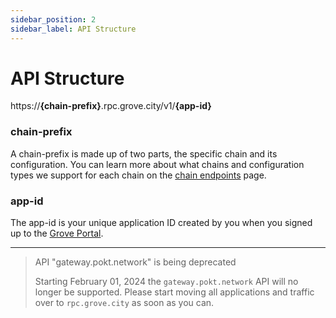 ```yaml
---
sidebar_position: 2
sidebar_label: API Structure
---
```



# API Structure

https://**\{chain-prefix\}**.rpc.grove.city/v1/**\{app-id\}**

### **chain-prefix**

A chain-prefix is made up of two parts, the specific chain and its configuration. You can learn more about what chains and configuration types we support for each chain on the [chain endpoints](/grove-api/getting-started/chain-endpoints) page.

### app-id

The app-id is your unique application ID created by you when you signed up to the [Grove Portal](https://portal.grove.city).

--- 

> API "gateway.pokt.network" is being deprecated
>
> Starting February 01, 2024 the `gateway.pokt.network` API will no longer be supported. Please start moving all applications and traffic over to `rpc.grove.city` as soon as you can.
